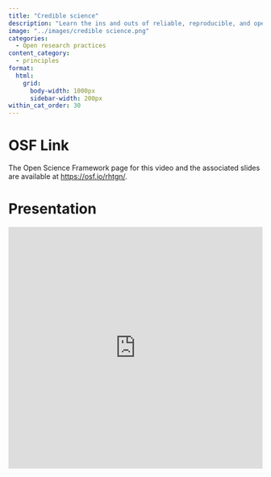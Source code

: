```yaml
---
title: "Credible science"
description: "Learn the ins and outs of reliable, reproducible, and open research"
image: "../images/credible science.png"
categories:
  - Open research practices
content_category:
  - principles
format:
  html: 
    grid:
      body-width: 1000px
      sidebar-width: 200px
within_cat_order: 30
---
```


# OSF Link

The Open Science Framework page for this video and the associated slides are available at [https://osf.io/rhtgn/](https://osf.io/rhtgn/).


# Presentation

<iframe src="https://mfr.de-1.osf.io/render?url=https%3A%2F%2Fosf.io%2Fdownload%2F3ke8d%2F%3Fdirect%26mode%3Drender"
    width="100%"
    scrolling="yes"
    height="480px"
    marginheight="0"
    frameborder="0"
    allowfullscreen
    webkitallowfullscreen>

</iframe>
